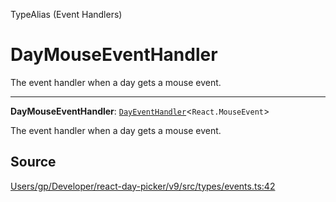 <SectionTitle>TypeAlias (Event Handlers)</SectionTitle>

# DayMouseEventHandler

<Description>
The event handler when a day gets a mouse event.
</Description>

---

<a id="undefined" name="undefined"></a>

<SignatureMemberIdentifier>**DayMouseEventHandler**: [`DayEventHandler`](/api/type-aliases/DayEventHandler.md)\<`React.MouseEvent`\></SignatureMemberIdentifier>

The event handler when a day gets a mouse event.

## Source

[Users/gp/Developer/react-day-picker/v9/src/types/events.ts:42](https://github.com/gpbl/react-day-picker/blob/a7b1c7f4e/src/types/events.ts#L42)
